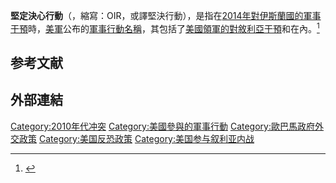 {{多個問題|
{{expand|time=2015-01-07T14:41:30+00:00}}
{{refimprove|time=2015-01-07T14:41:30+00:00}}
}}
{{Campaignbox 伊拉克內戰}}
'''堅定決心行動'''（{{lang-en|Operation Inherent Resolve}}，縮寫：OIR，或譯堅決行動），是指在[[对伊斯兰国的军事打击|2014年對伊斯蘭國的軍事干預]]時，[[美軍|美軍]]公布的[[美国军事行动时间线|軍事行動名稱]]，其包括了[[2014年在敘利亞針對伊斯蘭國的空襲|美國領軍的對敘利亞干預]]和{{le|2014年美军在伊拉克的军事干预行动|American-led intervention in Iraq (2014–present)|2014年起美國領軍的對伊拉克干預}}在內。<ref>{{cite news|title=多國聯合打擊IS 正名為「堅定決心」行動|url=http://news.ltn.com.tw/news/world/breakingnews/1133185|accessdate=2015-01-07|newspaper=自由時報|date=2014-10-16|archive-date=2019-11-29|archive-url=https://web.archive.org/web/20191129002100/https://news.ltn.com.tw/news/world/breakingnews/1133185|dead-url=no}}</ref>

==参考文献==
{{reflist}}

==外部連結==
{{commonscat-inline|Operation Inherent Resolve}}

{{军事小作品}}
[[Category:2010年代冲突|Category:2010年代冲突]]
[[Category:美國參與的軍事行動|Category:美國參與的軍事行動]]
[[Category:歐巴馬政府外交政策|Category:歐巴馬政府外交政策]]
[[Category:美国反恐政策|Category:美国反恐政策]]
[[Category:美国参与叙利亚内战|Category:美国参与叙利亚内战]]